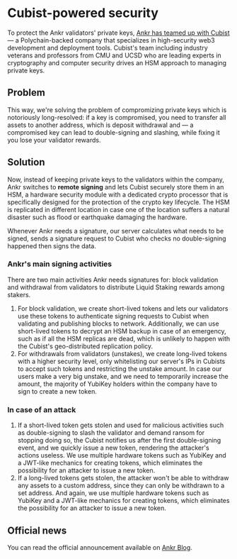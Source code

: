 # Cubist-powered security

To protect the Ankr validators' private keys, [Ankr has teamed up with Cubist](https://www.ankr.com/blog/securing-upcoming-eth-withdrawals-with-cubist/?search=cubist&page=1) — a Polychain-backed company that specializes in high-security web3 development and deployment tools. Cubist's team including industry veterans and professors from CMU and UCSD who are leading experts in cryptography and computer security drives an HSM approach to managing private keys.

## Problem
This way, we're solving the problem of compromizing private keys which is notoriously long-resolved: if a key is compromised, you need to transfer all assets to another address, which is deposit withdrawal and — a compromised key can lead to double-signing and slashing, while fixing it you lose your validator rewards.

## Solution
Now, instead of keeping private keys to the validators within the company, Ankr switches to **remote signing** and lets Cubist securely store them in an HSM, a hardware security module with a dedicated crypto processor that is specifically designed for the protection of the crypto key lifecycle. The HSM is replicated in different location in case one of the location suffers a natural disaster such as flood or earthquake damaging the hardware.

Whenever Ankr needs a signature, our server calculates what needs to be signed, sends a signature request to Cubist who checks no double-signing happened then signs the data.

### Ankr's main signing activities
There are two main activities Ankr needs signatures for: block validation and withdrawal from validators to distribute Liquid Staking rewards among stakers.<br/>
1. For block validation, we create short-lived tokens and lets our validators use these tokens to authenticate signing requests to Cubist when validating and publishing blocks to network. Additionally, we can use short-lived tokens to decrypt an HSM backup in case of an emergency, such as if all the HSM replicas are dead, which is unlikely to happen with the Cubist's geo-distributed replication policy.
2. For withdrawals from validators (unstakes), we create long-lived tokens with a higher security level, only whitelisting our server's IPs in Cubists to accept such tokens and restricting the unstake amount. In case our users make a very big unstake, and we need to temporarily increase the amount, the majority of YubiKey holders within the company have to sign to create a new token.

### In case of an attack
1. If a short-lived token gets stolen and used for malicious activities such as double-signing to slash the validator and demand ransom for stopping doing so, the Cubist notifies us after the first double-signing event, and we quickly issue a new token, rendering the attacker's actions useless. We use multiple hardware tokens such as YubiKey and a JWT-like mechanics for creating tokens, which eliminates the possibility for an attacker to issue a new token.
2. If a long-lived tokens gets stolen, the attacker won't be able to withdraw any assets to a custom address, since they can only be withdrawn to a set address. And again, we use multiple hardware tokens such as YubiKey and a JWT-like mechanics for creating tokens, which eliminates the possibility for an attacker to issue a new token.

## Official news
You can read the official announcement available on [Ankr Blog](https://www.ankr.com/blog/securing-upcoming-eth-withdrawals-with-cubist/?search=cubist&page=1).


